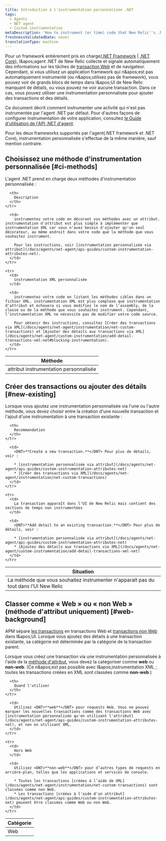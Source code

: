 ```yaml
---
title: Introduction à l'instrumentation personnalisée .NET
tags:
  - Agents
  - NET agent
  - Custom instrumentation
metaDescription: 'How to instrument (or time) code that New Relic''s .NET agent does not instrument by default, and how to choose between the two methods.'
freshnessValidatedDate: never
translationType: machine
---
```


Pour un framework entièrement pris en charge[(.NET Framework](/docs/agents/net-agent/getting-started/compatibility-requirements-net-framework-agent) | [.NET Core](/docs/agents/net-agent/getting-started/compatibility-requirements-net-core-agent)), l&amp;apos;agent .NET de New Relic collecte et signale automatiquement des informations sur les tâches de [transaction Web](/docs/apm/transactions/intro-transactions/transactions-new-relic-apm) et de navigateur. Cependant, si vous utilisez un application framework qui n&amp;apos;est pas automatiquement instrumenté (ou n&amp;apos;utilisez pas de framework), vous pouvez voir de grands blocs de temps dans l&amp;apos;UI de New Relic manquant de détails, ou vous pouvez ne voir aucune transaction. Dans ce cas, vous pouvez utiliser une instrumentation personnalisée pour ajouter des transactions et des détails.

Ce document décrit comment instrumenter une activité qui n'est pas instrumentée par l'agent .NET par défaut. Pour d'autres façons de configurer instrumentation de votre application, consultez [le Guide d'utilisation de l'API .NET d'agent](/docs/agents/net-agent/api-guides/guide-using-net-agent-api).

<Callout variant="important">
  Pour les deux frameworks supportés par l'agent(.NET framework et .NET Core), instrumentation personnalisée s'effectue de la même manière, sauf mention contraire.
</Callout>

## Choisissez une méthode d'instrumentation personnalisée [#ci-methods]

L'agent .NET prend en charge deux méthodes d'instrumentation personnalisée :

<table>
  <thead>
    <tr>
      <th style={{ width: "250px" }}>
        Méthode
      </th>

      <th>
        Description
      </th>
    </tr>
  </thead>

  <tbody>
    <tr>
      <td>
        attribut instrumentation personnalisée
      </td>

      <td>
        instrumentez votre code en décorant vos méthodes avec un attribut. instrumentation d'attribut est plus simple à implémenter que instrumentation XML car vous n'avez besoin d'ajouter qu'un seul décorateur, au même endroit dans votre code que la méthode que vous souhaitez instrument.

        Pour les instructions, voir [instrumentation personnalisée via attribut](/docs/agents/net-agent/api-guides/custom-instrumentation-attributes-net).
      </td>
    </tr>

    <tr>
      <td>
        instrumentation XML personnalisée
      </td>

      <td>
        instrumentez votre code en listant les méthodes cibles dans un fichier XML. instrumentation XML est plus complexe que instrumentation d'attribut et échouera si vous modifiez le nom de l'assembly, de la classe ou de la méthode que vous souhaitez instrument. Cependant, l’instrumentation XML ne nécessite pas de modifier votre code source.

        Pour obtenir des instructions, consultez [Créer des transactions via XML](/docs/agents/net-agent/instrumentation/net-custom-transactions) et [Ajouter des détails aux transactions via XML](/docs/agents/net-agent/custom-instrumentation/add-detail-transactions-xml-net#blocking-instrumentation).
      </td>
    </tr>
  </tbody>
</table>

## Créer des transactions ou ajouter des détails [#new-existing]

Lorsque vous ajoutez une instrumentation personnalisée via l'une ou l'autre méthode, vous devez choisir entre la création d'une nouvelle transaction et l'ajout d'une instrumentation à une transaction existante :

<table>
  <thead>
    <tr>
      <th style={{ width: "300px" }}>
        Situation
      </th>

      <th>
        Recommandation
      </th>
    </tr>
  </thead>

  <tbody>
    <tr>
      <td>
        La méthode que vous souhaitez instrumenter n'apparaît pas du tout dans l'UI New Relic
      </td>

      <td>
        <DNT>**Create a new transaction.**</DNT> Pour plus de détails, voir :

        * [instrumentation personnalisée via attribut](/docs/agents/net-agent/api-guides/custom-instrumentation-attributes-net)
        * [Créer des transactions via XML](/docs/agents/net-agent/instrumentation/net-custom-transactions)
      </td>
    </tr>

    <tr>
      <td>
        La transaction apparaît dans l'UI de New Relic mais contient des sections de temps non instrumentées
      </td>

      <td>
        <DNT>**Add detail to an existing transaction.**</DNT> Pour plus de détails, voir :

        * [instrumentation personnalisée via attribut](/docs/agents/net-agent/api-guides/custom-instrumentation-attributes-net)
        * [Ajoutez des détails aux transactions via XML](/docs/agents/net-agent/custom-instrumentation/add-detail-transactions-xml-net)
      </td>
    </tr>
  </tbody>
</table>

## Classer comme « Web » ou « non Web » (méthode d'attribut uniquement) [#web-background]

APM sépare [les transactions](/docs/apm/transactions/intro-transactions/transactions-new-relic-apm) en transactions Web et [transactions non Web](/docs/apm/transactions/intro-transactions/monitor-background-processes-other-non-web-transactions) dans l&amp;apos;UI. Lorsque vous ajoutez des détails à une transaction existante, sa catégorie est déterminée par la catégorie de la transaction parent.

Lorsque vous créez une transaction via une instrumentation personnalisée à l'aide de la [méthode d'attribut](#ci-methods), vous devez la catégoriser comme <DNT>**web**</DNT> ou <DNT>**non-web**</DNT>. (Ce n&amp;apos;est pas possible avec l&amp;apos;instrumentation XML ; toutes les transactions créées en XML sont classées comme <DNT>**non-web**</DNT>.)

<table>
  <thead>
    <tr>
      <th style={{ width: "150px" }}>
        Catégorie
      </th>

      <th>
        Quand l'utiliser
      </th>
    </tr>
  </thead>

  <tbody>
    <tr>
      <td>
        Web
      </td>

      <td>
        Utilisez <DNT>**web**</DNT> pour requests Web. Vous ne pouvez marquer les nouvelles transactions comme des transactions Web avec [instrumentation personnalisée qu'en utilisant l'attribut](/docs/agents/net-agent/api-guides/custom-instrumentation-attributes-net), et non en utilisant XML.
      </td>
    </tr>

    <tr>
      <td>
        Hors Web
      </td>

      <td>
        Utilisez <DNT>**non-web**</DNT> pour d’autres types de requests en arrière-plan, telles que les applications et services de console.

        * Toutes les transactions [créées à l’aide de XML](/docs/agents/net-agent/instrumentation/net-custom-transactions) sont classées comme non Web.
        * Les transactions [créées à l'aide d'un attribut](/docs/agents/net-agent/api-guides/custom-instrumentation-attributes-net) peuvent être classées comme Web ou non Web.
      </td>
    </tr>
  </tbody>
</table>
